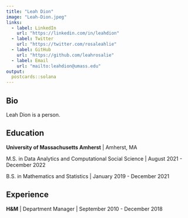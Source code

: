 ```yaml
---
title: "Leah Dion"
image: "Leah-Dion.jpeg"
links:
  - label: LinkedIn
    url: "https://linkedin.com/in/leahdion"
  - label: Twitter
    url: "https://twitter.com/rosaleahlie"
  - label: GitHub
    url: "https://github.com/leahrosalie"
  - label: Email
    url: "mailto:leahdion@umass.edu"
output:
  postcards::solana
---
```

 
## Bio

Leah Dion is a person.

## Education

**University of Massachusetts Amherst** | Amherst, MA

M.S. in Data Analytics and Computational Social Science | August 2021  - December 2022

B.S. in Mathematics and Statistics | January 2019 - December 2021

## Experience

**H&M** | Department Manager | September 2010 - December 2018

